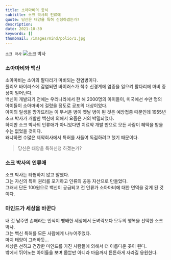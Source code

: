 ```yaml
---
title: 소아마비의 종식
subtitle: 소크 박사의 인류애
quote: 당신은 태양을 특허 신청하겠는가?
description: 
date: 2021-10-30
keywords: []
thumbnail: /images/mind/polio/1.jpg
---
```


`소크 박사`
![소크 박사](/images/mind/polio/1.jpg)

### 소아마비와 백신

소아마비는 소아의 팔다리가 마비되는 전염병이다.  
폴리오 바이러스에 감염되면 바이러스가 척수 신경계에 염증을 일으켜 팔다리에 마비 증상이 일어난다.  
백신이 개발되기 전에는 우리나라에서 한 해 2000명의 아이들이, 미국에선 수만 명의 아이들이 소아마비에 걸렸을 정도로 공포의 대상이었다.  
아이의 일생을 망가뜨리는 이 무서운 병이 옛날 병이 된 것은 예방접종 때문인데 1955년 소크 박사가 개발한 백신에 의해서 요즘은 거의 박멸되었다.  
하지만 소크 박사의 인류애가 아니었다면 치료약 개발 만으로 모든 사람이 혜택을 받을 수는 없었을 것이다.  
왜냐하면 수많은 제약회사에서 특허를 사들여 독점하려고 했기 때문이다.

> 당신은 태양을 특허신청 하겠는가?

### 소크 박사의 인류애

소크 박사는 타협하지 않고 말했다.  
그는 자신의 특허 권리를 포기하고 인류의 공동 자산으로 만들었다.  
그래서 단돈 100원으로 백신이 공급되고 전 인류가 소아마비에 대한 면역을 갖게 된 것이다.

### 마인드가 세상을 바꾼다

내 것 남주면 손해라는 인식이 팽배한 세상에서 돈벼락보다 모두의 행복을 선택한 소크 박사.  
그는 백신 특허를 모든 사람에게 나누어주었다.  
마치 태양이 그러하듯...  
세상은 선하고 건강한 마인드를 가진 사람들에 의해서 더 아름다운 곳이 된다.  
밖에서 뛰어노는 아이들을 보며 몸뿐만 아니라 마음까지 튼튼하게 자라길 응원한다.